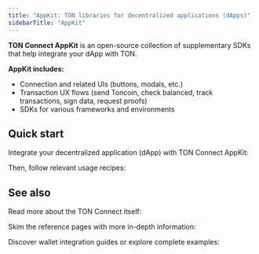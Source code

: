 ```yaml
---
title: "AppKit: TON libraries for decentralized applications (dApps)"
sidebarTitle: "AppKit"
---
```


**TON Connect AppKit** is an open-source collection of supplementary SDKs that help integrate your dApp with TON.

**AppKit includes:**
- Connection and related UIs (buttons, modals, etc.)
- Transaction UX flows (send Toncoin, check balanced, track transactions, sign data, request proofs)
- SDKs for various frameworks and environments

## Quick start

Integrate your decentralized application (dApp) with TON Connect AppKit:

<Card
  title="How to integrate a dApp with TON"
  href="/guidebook/dapp"
/>

Then, follow relevant usage recipes:

<Card
  title="Common usage recipes"
  href="/guidebook/dapp#usage"
/>

## See also

Read more about the TON Connect itself:

<Card
  title="TON Connect overview"
  href="/ecosystem/ton-connect"
/>

Skim the reference pages with more in-depth information:

<Columns cols={2}>
  <Card
    title="TON Connect manifests"
    href="/ecosystem/ton-connect/manifest"
  />
</Columns>

Discover wallet integration guides or explore complete examples:

<Columns cols={2}>
  <Card
    title="Integrate a wallet"
    href="/guidebook/wallet"
  />
  <Card
    title="WalletKit overview"
    href="/ecosystem/ton-connect/walletkit"
  />
  <Card
    title="CEX: Centralized EXchange"
    href="/guidebook/cex"
  />
</Columns>
